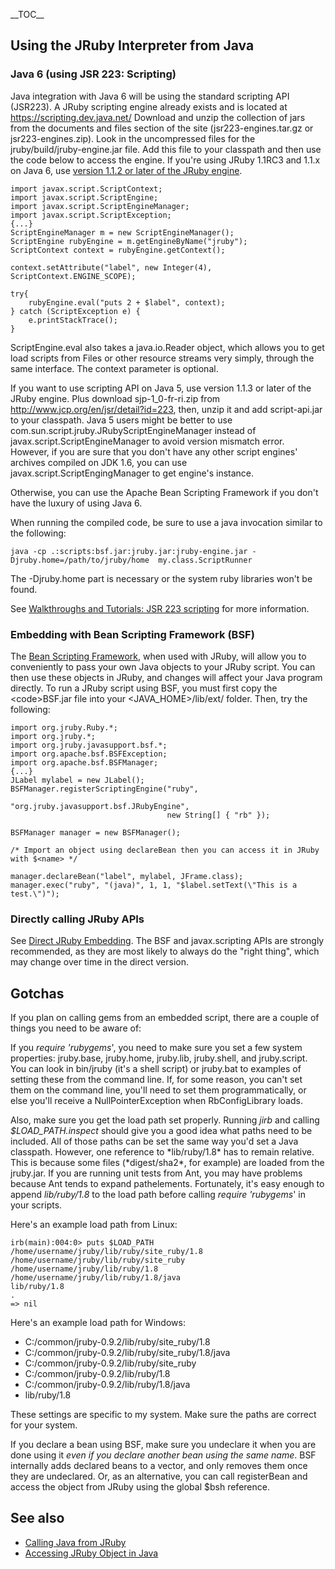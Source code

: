 __TOC__

==Using the JRuby Interpreter from Java==

===Java 6 (using JSR 223: Scripting) ===

Java integration with Java 6 will be using the standard scripting API (JSR223).  A JRuby scripting engine already exists and is located at https://scripting.dev.java.net/ Download and unzip the collection
of jars from the documents and files section of the site (jsr223-engines.tar.gz or jsr223-engines.zip).  Look in the uncompressed files for the jruby/build/jruby-engine.jar file.  Add this file to your classpath
and then use the code below to access the engine.  If you're using JRuby 1.1RC3 and 1.1.x on Java 6, use [https://scripting.dev.java.net/servlets/ProjectDocumentList?folderID=8848&expandFolder=8848&folderID=0 version 1.1.2 or later of the JRuby engine].

<pre>
import javax.script.ScriptContext;
import javax.script.ScriptEngine;
import javax.script.ScriptEngineManager;
import javax.script.ScriptException;
{...}
ScriptEngineManager m = new ScriptEngineManager();
ScriptEngine rubyEngine = m.getEngineByName("jruby");
ScriptContext context = rubyEngine.getContext();

context.setAttribute("label", new Integer(4), ScriptContext.ENGINE_SCOPE);

try{
    rubyEngine.eval("puts 2 + $label", context);
} catch (ScriptException e) {
    e.printStackTrace();
}
</pre>

ScriptEngine.eval also takes a java.io.Reader object, which allows you to get load scripts from Files or other resource streams very simply, through the same interface.  The context parameter is optional.

If you want to use scripting API on Java 5, use version 1.1.3 or later of the JRuby engine. Plus download sjp-1_0-fr-ri.zip from http://www.jcp.org/en/jsr/detail?id=223, then, unzip it and add script-api.jar to your classpath. Java 5 users might be better to use com.sun.script.jruby.JRubyScriptEngineManager instead of javax.script.ScriptEngineManager to avoid version mismatch error. However, if you are sure that you don't have any other script engines' archives compiled on JDK 1.6, you can use javax.script.ScriptEngingManager to get engine's instance.
 
Otherwise, you can use the Apache Bean Scripting Framework if you don't have the luxury of using Java 6.

When running the compiled code, be sure to use a java invocation similar to the following:

<pre>
java -cp .:scripts:bsf.jar:jruby.jar:jruby-engine.jar -Djruby.home=/path/to/jruby/home  my.class.ScriptRunner
</pre>

The -Djruby.home part is necessary or the system ruby libraries won't be found.

See [http://wiki.jruby.org/wiki/Walkthroughs_and_Tutorials#JSR_223_scripting Walkthroughs and Tutorials: JSR 223 scripting] for more information.

===Embedding with Bean Scripting Framework (BSF) ===

The [[Bean Scripting Framework]], when used with JRuby, will allow you to conveniently to pass your own Java objects to your JRuby script. You can then use these objects in JRuby, and changes will affect your Java program directly. To run a JRuby script using BSF, you must first copy the &lt;code&gt;BSF.jar</code> file into your &lt;JAVA_HOME&gt;/lib/ext/ folder. Then, try the following:
<pre>
import org.jruby.Ruby.*;
import org.jruby.*;
import org.jruby.javasupport.bsf.*;
import org.apache.bsf.BSFException;
import org.apache.bsf.BSFManager;
{...}
JLabel mylabel = new JLabel();
BSFManager.registerScriptingEngine("ruby", 
                                   "org.jruby.javasupport.bsf.JRubyEngine", 
                                   new String[] { "rb" });

BSFManager manager = new BSFManager();

/* Import an object using declareBean then you can access it in JRuby with $<name> */
 
manager.declareBean("label", mylabel, JFrame.class);
manager.exec("ruby", "(java)", 1, 1, "$label.setText(\"This is a test.\")");
</pre>

===Directly calling JRuby APIs===

See [[Direct JRuby Embedding]]. The BSF and javax.scripting APIs are strongly recommended, as they are most likely to always do the "right thing", which may change over time in the direct version.

==Gotchas==
If you plan on calling gems from an embedded script, there are a couple of things you need to be aware of: 

If you ''require 'rubygems''', you need to make sure you set a few system properties: jruby.base, jruby.home, jruby.lib, jruby.shell, and jruby.script. You can look in bin/jruby (it's a shell script) or jruby.bat to examples of setting these from the command line. If, for some reason, you can't set them on the command line, you'll need to set them programmatically, or else you'll receive a NullPointerException when RbConfigLibrary loads.

Also, make sure you get the load path set properly. Running ''jirb'' and calling ''$LOAD_PATH.inspect'' should give you a good idea what paths need to be included. All of those paths can be set the same way you'd set a Java classpath. However, one reference to *lib/ruby/1.8* has to remain relative. This is because some files (*digest/sha2*, for example) are loaded from the jruby.jar. If you are running unit tests from Ant, you may have problems because Ant tends to expand pathelements. Fortunately, it's easy enough to append ''lib/ruby/1.8'' to the load path before calling ''require 'rubygems''' in your scripts.

Here's an example load path from Linux:
<pre>
irb(main):004:0> puts $LOAD_PATH
/home/username/jruby/lib/ruby/site_ruby/1.8
/home/username/jruby/lib/ruby/site_ruby
/home/username/jruby/lib/ruby/1.8
/home/username/jruby/lib/ruby/1.8/java
lib/ruby/1.8
.
=> nil
</pre>

Here's an example load path for Windows:
* C:/common/jruby-0.9.2/lib/ruby/site_ruby/1.8
* C:/common/jruby-0.9.2/lib/ruby/site_ruby/1.8/java
* C:/common/jruby-0.9.2/lib/ruby/site_ruby
* C:/common/jruby-0.9.2/lib/ruby/1.8
* C:/common/jruby-0.9.2/lib/ruby/1.8/java
* lib/ruby/1.8

These settings are specific to my system. Make sure the paths are correct for your system.

If you declare a bean using BSF, make sure you undeclare it when you are done using it ''even if you declare another bean using the same name''. BSF internally adds declared beans to a vector, and only removes them once they are undeclared.  Or, as an alternative, you can call registerBean and access the object from JRuby using the global $bsh reference.

==See also==
* [[Calling Java from JRuby]]
* [[Accessing JRuby Object in Java]]
